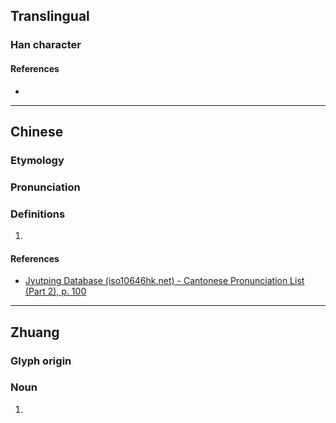 {{also|岽}}
{{character info/new}}
==Translingual==

===Han character===
{{Han char|rn=46|rad=山|as=08|sn=11|four=|canj=UDW,XUDW|ids=⿱山東}}

====References====
* {{Han ref|kx=0315.151|hdz=10778.040|uh=5D2C|ud=23852}}

----

==Chinese==
{{zh-forms|s=岽}}

===Etymology===
{{rfe|zh|Borrowing from Zhuang?}}

===Pronunciation===
{{zh-pron
|m=dōng
|c=dung1
|mc=
|oc=
|ma=
|cat=
}}

===Definitions===
{{zh-hanzi}}

# {{non-gloss definition|Used in placenames of Guangxi province.}}
#: {{zh-l|崬羅}}
#: {{zh-l|崬王}}

====References====
* {{qualifier|Cantonese}} [http://www.iso10646hk.net/jp/document/download.jsp Jyutping Database (iso10646hk.net) - Cantonese Pronunciation List (Part 2), p. 100]

----

==Zhuang==

===Glyph origin===
{{Han etym}}
{{Han compound|ls=psc
|山|c1=s|t1=mountain
|東|c2=p
}}

===Noun===
{{za-head|noun}}

# {{za-sawndip form of|ndoeng}}